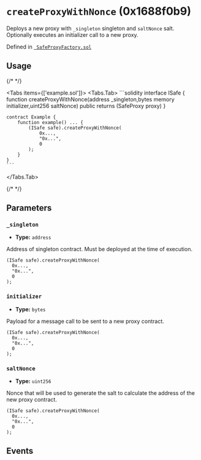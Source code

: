 


# `createProxyWithNonce` (0x1688f0b9)



Deploys a new proxy with `_singleton` singleton and `saltNonce` salt. Optionally executes an initializer call to a new proxy.




Defined in [` SafeProxyFactory.sol`](https://github.com/safe-global/safe-smart-account/tree/v1.4.1/contracts/proxies/SafeProxyFactory.sol#L52)


## Usage

{/* <!-- vale off --> */}

<Tabs items={['example.sol']}>
  <Tabs.Tab>
    ```solidity
    interface ISafe {
        function createProxyWithNonce(address _singleton,bytes memory initializer,uint256 saltNonce) public returns (SafeProxy proxy)
    }

    contract Example {
        function example() ... {
            (ISafe safe).createProxyWithNonce(
                0x...,
                "0x...",
                0
            );
        }
    }
    ```
  </Tabs.Tab>
</Tabs>

{/* <!-- vale on --> */}



## Parameters

### `_singleton`

  - **Type:** `address`

  Address of singleton contract. Must be deployed at the time of execution.

  ```solidity focus=2
  (ISafe safe).createProxyWithNonce(
    0x...,
    "0x...",
    0
  );
  ```


### `initializer`

  - **Type:** `bytes`

  Payload for a message call to be sent to a new proxy contract.

  ```solidity focus=3
  (ISafe safe).createProxyWithNonce(
    0x...,
    "0x...",
    0
  );
  ```


### `saltNonce`

  - **Type:** `uint256`

  Nonce that will be used to generate the salt to calculate the address of the new proxy contract.

  ```solidity focus=4
  (ISafe safe).createProxyWithNonce(
    0x...,
    "0x...",
    0
  );
  ```




## Events

<ProxyCreation />

